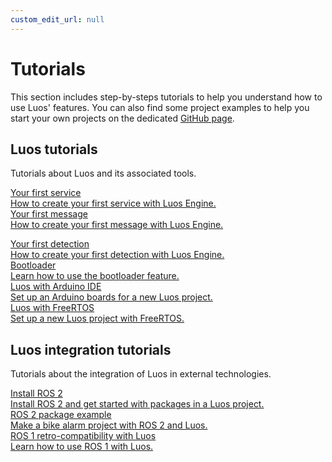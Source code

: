 ```yaml
---
custom_edit_url: null
---
```


# Tutorials

This section includes step-by-steps tutorials to help you understand how to use Luos' features. You can also find some project examples to help you start your own projects on the dedicated [GitHub page](https://github.com/Luos-io/Examples).

## Luos tutorials

Tutorials about Luos and its associated tools.

<div className="cust_square_wrapper">
  <a href="/tutorials/your-first-service"><div className="cust_square">
    <div className="cust_landing_title">Your first service</div>
    <div className="cust_landing_seperator"></div>
    <div className="cust_landing_text">How to create your first service with Luos Engine.</div>  
  </div></a>
  <a href="/tutorials/your-first-message"><div className="cust_square">
    <div className="cust_landing_title">Your first message</div>
    <div className="cust_landing_seperator"></div>
    <div className="cust_landing_text">How to create your first message with Luos Engine.</div>  
  </div></a>

<a href="/tutorials/your-first-detection"><div className="cust_square">
<div className="cust_landing_title">Your first detection</div>
<div className="cust_landing_seperator"></div>
<div className="cust_landing_text">How to create your first detection with Luos Engine.</div>

  </div></a>
  <a href="/tutorials/luos-and-tools/bootloader"><div className="cust_square">
    <div className="cust_landing_title">Bootloader</div>
    <div className="cust_landing_seperator"></div>
    <div className="cust_landing_text">Learn how to use the bootloader feature.</div>  
  </div></a>
    <a href="/tutorials/luos-and-tools/arduino"><div className="cust_square">
    <div className="cust_landing_title">Luos with Arduino IDE</div>
    <div className="cust_landing_seperator"></div>
    <div className="cust_landing_text">Set up an Arduino boards for a new Luos project.</div>  
  </div></a>
    <a href="/tutorials/luos-and-tools/freertos"><div className="cust_square">
    <div className="cust_landing_title">Luos with FreeRTOS</div>
    <div className="cust_landing_seperator"></div>
    <div className="cust_landing_text">Set up a new Luos project with FreeRTOS.</div>  
  </div></a>
</div>

## Luos integration tutorials

Tutorials about the integration of Luos in external technologies.

<div className="cust_square_wrapper">
	<a href="/tutorials/luos-integration/install-ros2">
		<div className="cust_square">
			<div className="cust_landing_title">Install ROS 2</div>
			<div className="cust_landing_seperator"></div>
			<div className="cust_landing_text">
				Install ROS 2 and get started with packages in a Luos project.
			</div>
		</div>
	</a>
	<a href="/tutorials/luos-integration/ros2-package-example">
		<div className="cust_square">
			<div className="cust_landing_title">ROS 2 package example</div>
			<div className="cust_landing_seperator"></div>
			<div className="cust_landing_text">Make a bike alarm project with ROS 2 and Luos.</div>
		</div>
	</a>
	<a href="/tutorials/luos-integration/ros1-retrocompatibility">
		<div className="cust_square">
			<div className="cust_landing_title">ROS 1 retro-compatibility with Luos</div>
			<div className="cust_landing_seperator"></div>
			<div className="cust_landing_text">Learn how to use ROS 1 with Luos.</div>
		</div>
	</a>
</div>
